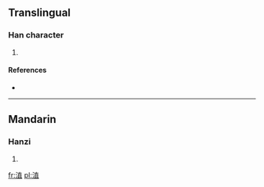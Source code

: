 ==Translingual==

===Han character===
{{Han char|rn=85|rad=水|as=08|sn=11|four=3411<sub>6</sub>|canj=水十月一 (EJBM)}}

# {{defn|Han|sort=水08}}

====References====
* {{Han ref|kx=0629.250|dkj=17637|dj=1031.160|hdz=31642.030|uh=6DD4|ud=28116|bh=D5EA|bd=54762}}

----

==Mandarin==

===Hanzi===
{{cmn-hanzi|pin=[[chì]] ([[chi4]])|wg=ch'ih<sup>4</sup>}}

# {{defn|Mandarin|sort=水08}}

[[fr:淔]]
[[pl:淔]]